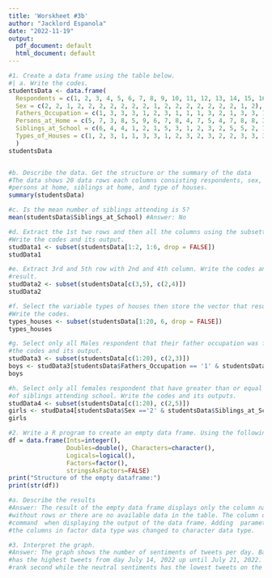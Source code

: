 ```yaml
---
title: 'Worskheet #3b'
author: "Jacklord Espanola"
date: "2022-11-19"
output:
  pdf_document: default
  html_document: default
---
```


```r
#1. Create a data frame using the table below.
#| a. Write the codes.
studentsData <- data.frame(
  Respondents = c(1, 2, 3, 4, 5, 6, 7, 8, 9, 10, 11, 12, 13, 14, 15, 16, 17, 18, 19, 20), 
  Sex = c(2, 2, 1, 2, 2, 2, 2, 2, 2, 2, 1, 2, 2, 2, 2, 2, 2, 2, 1, 2),
  Fathers_Occupation = c(1, 3, 3, 3, 1, 2, 3, 1, 1, 1, 3, 2, 1, 3, 3, 1, 3, 1, 2, 1),
  Persons_at_Home = c(5, 7, 3, 8, 5, 9, 6, 7, 8, 4, 7, 5, 4, 7, 8, 8, 3,  11, 7, 6),
  Siblings_at_School = c(6, 4, 4, 1, 2, 1, 5, 3, 1, 2, 3, 2, 5, 5, 2, 1, 2, 5, 3, 2),
  Types_of_Houses = c(1, 2, 3, 1, 1, 3, 3, 1, 2, 3, 2, 3, 2, 2, 3, 3, 3, 3, 3, 2)
  )
studentsData


#b. Describe the data. Get the structure or the summary of the data
#The data shows 20 data rows each columns consisting respondents, sex, father occupation,
#persons at home, siblings at home, and type of houses. 
summary(studentsData)

#c. Is the mean number of siblings attending is 5?
mean(studentsData$Siblings_at_School) #Answer: No

#d. Extract the 1st two rows and then all the columns using the subsetting functions.
#Write the codes and its output.
studData1 <- subset(studentsData[1:2, 1:6, drop = FALSE])
studData1

#e. Extract 3rd and 5th row with 2nd and 4th column. Write the codes and its
#result.
studData2 <- subset(studentsData[c(3,5), c(2,4)])
studData2

#f. Select the variable types of houses then store the vector that results as types_houses.
#Write the codes.
types_houses <- subset(studentsData[1:20, 6, drop = FALSE])
types_houses

#g. Select only all Males respondent that their father occupation was farmer. Write
#the codes and its output.
studData3 <- subset(studentsData[c(1:20), c(2,3)])
boys <- studData3[studentsData$Fathers_Occupation == '1' & studentsData$Sex == '1',]
boys

#h. Select only all females respondent that have greater than or equal to 5 number
#of siblings attending school. Write the codes and its outputs.
studData4 <- subset(studentsData[c(1:20), c(2,5)])
girls <- studData4[studentsData$Sex =='2' & studentsData$Siblings_at_School >= '5',]
girls
```

```r
#2. Write a R program to create an empty data frame. Using the following codes:
df = data.frame(Ints=integer(),
                Doubles=double(), Characters=character(),
                Logicals=logical(),
                Factors=factor(),
                stringsAsFactors=FALSE)
print("Structure of the empty dataframe:")
print(str(df))

#a. Describe the results
#Answer: The result of the empty data frame displays only the column names and its column data type
#without rows or there are no available data in the table. The column data types were checked in the results by adding "str" in the "print" 
#command  when displaying the output of the data frame. Adding  parameter, stringsAsFactors=FALSE, 
#the columns in factor data type was changed to character data type.  
```

```r
#3. Interpret the graph.
#Answer: The graph shows the number of sentiments of tweets per day. Based on the graph, the negative sentiments 
#has the highest tweets from day July 14, 2022 up until July 21, 2022. On the other, positive sentiments 
#rank second while the neutral sentiments has the lowest tweets on the same days of tweets.   
```



